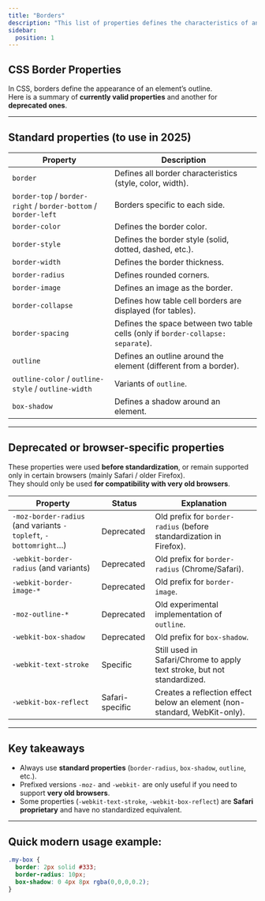```yaml
---
title: "Borders"
description: "This list of properties defines the characteristics of an element’s borders."
sidebar:
  position: 1
---
```


## CSS Border Properties

In CSS, borders define the appearance of an element’s outline.  
Here is a summary of **currently valid properties** and another for **deprecated ones**.

---

## Standard properties (to use in 2025)

| Property | Description |
| --- | --- |
| `border` | Defines all border characteristics (style, color, width). |
| `border-top` / `border-right` / `border-bottom` / `border-left` | Borders specific to each side. |
| `border-color` | Defines the border color. |
| `border-style` | Defines the border style (solid, dotted, dashed, etc.). |
| `border-width` | Defines the border thickness. |
| `border-radius` | Defines rounded corners. |
| `border-image` | Defines an image as the border. |
| `border-collapse` | Defines how table cell borders are displayed (for tables). |
| `border-spacing` | Defines the space between two table cells (only if `border-collapse: separate`). |
| `outline` | Defines an outline around the element (different from a border). |
| `outline-color` / `outline-style` / `outline-width` | Variants of `outline`. |
| `box-shadow` | Defines a shadow around an element. |

---

## Deprecated or browser-specific properties

These properties were used **before standardization**, or remain supported only in certain browsers (mainly Safari / older Firefox).  
They should only be used **for compatibility with very old browsers**.

| Property | Status | Explanation |
| --- | --- | --- |
| `-moz-border-radius` (and variants `-topleft`, `-bottomright`…) | Deprecated | Old prefix for `border-radius` (before standardization in Firefox). |
| `-webkit-border-radius` (and variants) | Deprecated | Old prefix for `border-radius` (Chrome/Safari). |
| `-webkit-border-image-*` | Deprecated | Old prefix for `border-image`. |
| `-moz-outline-*` | Deprecated | Old experimental implementation of `outline`. |
| `-webkit-box-shadow` | Deprecated | Old prefix for `box-shadow`. |
| `-webkit-text-stroke` | Specific | Still used in Safari/Chrome to apply text stroke, but not standardized. |
| `-webkit-box-reflect` | Safari-specific | Creates a reflection effect below an element (non-standard, WebKit-only). |

---

## Key takeaways

- Always use **standard properties** (`border-radius`, `box-shadow`, `outline`, etc.).  
- Prefixed versions `-moz-` and `-webkit-` are only useful if you need to support **very old browsers**.  
- Some properties (`-webkit-text-stroke`, `-webkit-box-reflect`) are **Safari proprietary** and have no standardized equivalent.

---

## Quick modern usage example:

```css
.my-box {
  border: 2px solid #333;
  border-radius: 10px;
  box-shadow: 0 4px 8px rgba(0,0,0,0.2);
}
```